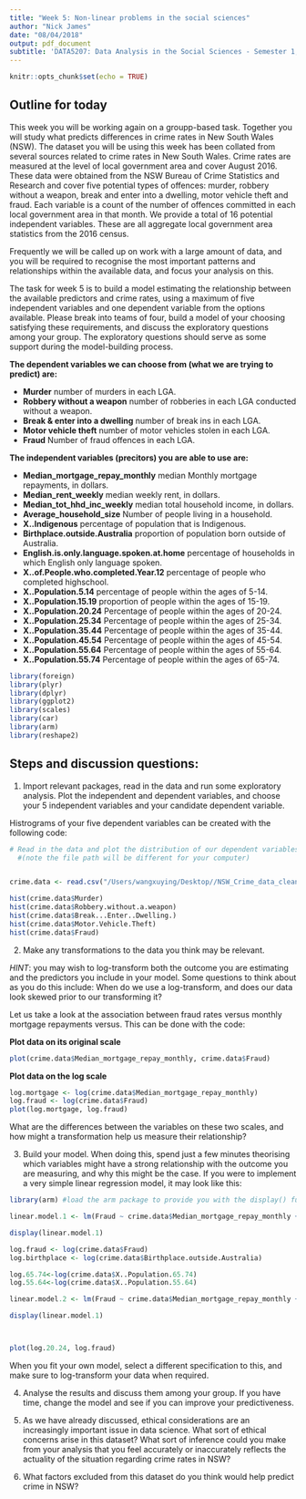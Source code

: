 ```yaml
---
title: "Week 5: Non-linear problems in the social sciences"
author: "Nick James"
date: "08/04/2018"
output: pdf_document
subtitle: 'DATA5207: Data Analysis in the Social Sciences - Semester 1, 2018 '
---
```


```r
knitr::opts_chunk$set(echo = TRUE)
```

## Outline for today

This week you will be working again on a groupp-based task. Together you will study what predicts differences in crime rates in New South Wales (NSW). The dataset you will be using this week has been collated from several sources related to crime rates in New South Wales. Crime rates are measured at the level of local government area and cover August 2016. These data were obtained from the NSW Bureau of Crime Statistics and Research and cover five potential types of offences: murder, robbery without a weapon, break and enter into a dwelling, motor vehicle theft and fraud. Each variable is a count of the number of offences committed in each local government area in that month. We provide a total of 16 potential independent variables. These are all aggregate local government area statistics from the 2016 census. 

Frequently we will be called up on work with a large amount of data, and you will be required to recognise the most important patterns and relationships within the available data, and focus your analysis on this.

The task for week 5 is to build a model estimating the relationship between the available predictors and crime rates, using a maximum of five independent variables and one dependent variable from the options available. Please break into teams of four, build a model of your choosing satisfying these requirements, and discuss the exploratory questions among your group. The exploratory questions should serve as some support during the model-building process. 


\vspace{3mm}

**The dependent variables we can choose from (what we are trying to predict) are:**

- **Murder** number of murders in each LGA.
- **Robbery without a weapon** number of robberies in each LGA conducted without a weapon.
- **Break & enter into a dwelling** number of break ins in each LGA.
- **Motor vehicle theft** number of motor vehicles stolen in each LGA.
- **Fraud** Number of fraud offences in each LGA.

\vspace{3mm}

**The independent variables (precitors) you are able to use are:**

- **Median_mortgage_repay_monthly** median Monthly mortgage repayments, in dollars.
- **Median_rent_weekly** median weekly rent, in dollars.
- **Median_tot_hhd_inc_weekly** median total household income, in dollars.
- **Average_household_size** Number of people living in a household. 
- **X..Indigenous** percentage of population that is Indigenous.
- **Birthplace.outside.Australia** proportion of population born outside of Australia.
- **English.is.only.language.spoken.at.home** percentage of households in which English only language spoken.
- **X..of.People.who.completed.Year.12** percentage of people who completed highschool.
- **X..Population.5.14** percentage of people within the ages of 5-14.
- **X..Population.15.19** proportion of people within the ages of 15-19.
- **X..Population.20.24** Percentage of people within the ages of 20-24.
- **X..Population.25.34** Percentage of people within the ages of 25-34.
- **X..Population.35.44** Percentage of people within the ages of 35-44.
- **X..Population.45.54** Percentage of people within the ages of 45-54.
- **X..Population.55.64** Percentage of people within the ages of 55-64.
- **X..Population.55.74** Percentage of people within the ages of 65-74.


```r

library(foreign)
library(plyr)
library(dplyr)
library(ggplot2)
library(scales)
library(car)
library(arm)
library(reshape2)
```

\vspace{6mm}

## Steps and discussion questions:


1) Import relevant packages, read in the data and run some exploratory analysis. Plot the independent and dependent variables, and choose your 5 independent variables and your candidate dependent variable.

\vspace{6mm}

Histrograms of your five dependent variables can be created with the following code: 

\vspace{6mm}


```r

# Read in the data and plot the distribution of our dependent variables 
  #(note the file path will be different for your computer)


crime.data <- read.csv("/Users/wangxuying/Desktop//NSW_Crime_data_clean.csv")

hist(crime.data$Murder)
hist(crime.data$Robbery.without.a.weapon)
hist(crime.data$Break...Enter..Dwelling.)
hist(crime.data$Motor.Vehicle.Theft)
hist(crime.data$Fraud)

```

\newpage

2) Make any transformations to the data you think may be relevant.

\vspace{3mm}

*HINT*: you may wish to log-transform both the outcome you are estimating and the predictors you include in your model. Some questions to think about as you do this include: When do we use a log-transform, and does our data look skewed prior to our transforming it?

Let us take a look at the association between fraud rates versus monthly mortgage repayments versus. This can be done with the code:

\vspace{6mm}

**Plot data on its original scale**

```r

plot(crime.data$Median_mortgage_repay_monthly, crime.data$Fraud)

```

\newpage

**Plot data on the log scale**

```r

log.mortgage <- log(crime.data$Median_mortgage_repay_monthly)
log.fraud <- log(crime.data$Fraud)
plot(log.mortgage, log.fraud)

```

\vspace{6mm}

What are the differences between the variables on these two scales, and how might a transformation help us measure their relationship? 


\newpage

3) Build your model. When doing this, spend just a few minutes theorising which variables might have a strong relationship with the outcome you are measuring, and why this might be the case. If you were to implement a very simple linear regression model, it may look like this:

\vspace{6mm}


```r

library(arm) #load the arm package to provide you with the display() function 

linear.model.1 <- lm(Fraud ~ crime.data$Median_mortgage_repay_monthly + crime.data$Median_rent_weekly + crime.data$Median_tot_hhd_inc_weekly + crime.data$Average_household_size, data=crime.data)

display(linear.model.1)

```
```r
log.fraud <- log(crime.data$Fraud)
log.birthplace <- log(crime.data$Birthplace.outside.Australia)

log.65.74<-log(crime.data$X..Population.65.74)
log.55.64<-log(crime.data$X..Population.55.64)

linear.model.2 <- lm(Fraud ~ crime.data$Median_mortgage_repay_monthly + crime.data$Median_rent_weekly + crime.data$Median_tot_hhd_inc_weekly + crime.data$Average_household_size, data=crime.data)

display(linear.model.1)



plot(log.20.24, log.fraud)

```

\vspace{6mm}

When you fit your own model, select a different specification to this, and make sure to log-transform your data when required.


\newpage

4) Analyse the results and discuss them among your group. If you have time, change the model and see if you can improve your predictiveness.

\vspace{6mm}

5) As we have already discussed, ethical considerations are an increasingly important issue in data science. What sort of ethical concerns arise in this dataset? What sort of inference could you make from your analysis that you feel accurately or inaccurately reflects the actuality of the situation regarding crime rates in NSW?

\vspace{6mm}

6) What factors excluded from this dataset do you think would help predict crime in NSW?
